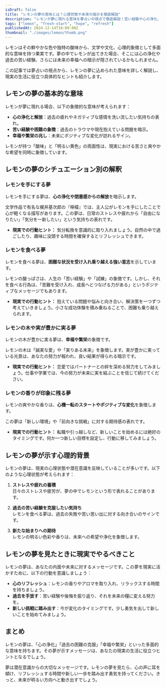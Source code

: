 ```yaml
---
isDraft: false
title: "レモンの夢の意味とは？心理状態や未来の暗示を徹底解説"
description: "レモンが夢に現れる意味を夢占いの視点で徹底解説！苦い経験や心の浄化、幸福の兆しなど、レモンに込められた象徴を読み解き、心の状態や未来の暗示をわかりやすく紹介します。"
tags: ["lemon", "fresh-start", "hope", "refresh"]
publishedAt: 2024-12-14T10:00:00Z
thumbnail: "./images/lemon/thumb.png"
---
```


レモンはその鮮やかな色や独特の酸味から、文学や文化、心理的象徴として多面的な意味を持つ果実です。夢の中でレモンが出てきた場合、そこには心の浄化や過去の苦い経験、さらには未来の幸福への暗示が隠されているかもしれません。

この記事では夢占いの視点から、レモンの夢に込められた意味を詳しく解説し、現実の生活に役立つ具体的なヒントも紹介します。

<TableOfContents />

<AdUnit />

## レモンの夢の基本的な意味

レモンが夢に現れる場合、以下の象徴的な意味が考えられます：

- <strong>心の浄化と解放</strong>：過去の疲れやネガティブな感情を洗い流したい気持ちの表れ。
- <strong>苦い経験や困難の象徴</strong>：過去のトラウマや現在抱えている問題を暗示。
- <strong>幸福や繁栄の兆し</strong>：未来にポジティブな変化が訪れるサイン。

レモンが持つ「酸味」と「明るい黄色」の両面性は、現実における苦さと爽やかな希望を同時に象徴しています。

<AdUnit />

## レモンの夢のシチュエーション別の解釈

### レモンを手にする夢

レモンを手にする夢は、**心の浄化や閉塞感からの解放**を暗示します。

文学作品で有名な梶井基次郎の『檸檬』では、主人公がレモンを手にしたことで心が軽くなる描写があります。この夢は、日常のストレスや疲れから「自由になりたい」「気分を一新したい」という気持ちの表れです。

- <strong>現実での行動ヒント：</strong>
  気分転換を意識的に取り入れましょう。自然の中で過ごしたり、趣味に没頭する時間を確保するとリフレッシュできます。

### レモンを食べる夢

レモンを食べる夢は、<strong>困難な状況を受け入れ乗り越える強い意志</strong>を示しています。

レモンの酸っぱさは、人生の「苦い経験」や「試練」の象徴です。しかし、それを食べる行為は、「苦難を受け入れ、成長へとつなげる力がある」というポジティブなメッセージでもあります。

- <strong>現実での行動ヒント：</strong>
  抱えている問題や悩みと向き合い、解決策を一つずつ考えていきましょう。小さな成功体験を積み重ねることで、困難も乗り越えられます。

### レモンの木や実が豊かに実る夢

レモンの木が豊かに実る夢は、<strong>幸福や繁栄</strong>の象徴です。

レモンの木は「誠実な愛」や「実りある未来」を象徴します。実が豊かに実っている光景は、あなたの努力が報われ、良い結果が得られる暗示です。

- <strong>現実での行動ヒント：</strong>
  恋愛ではパートナーとの絆を深める努力をしてみましょう。仕事や学業では、今の努力が未来に実を結ぶことを信じて続けてください。

### レモンの香りが印象に残る夢

レモンの爽やかな香りは、<strong>心機一転のスタートやポジティブな変化</strong>を象徴します。

この夢は「新しい環境」や「前向きな挑戦」に対する期待感の表れです。

- <strong>現実での行動ヒント：</strong>
  転職や引っ越しなど、新しいことを始めるには絶好のタイミングです。何か一つ新しい目標を設定し、行動に移してみましょう。

<AdUnit />

## レモンの夢が示す心理的背景

レモンの夢は、現実の心理状態や潜在意識を反映していることが多いです。以下のような心理状態が考えられます：

1. <strong>ストレスや疲れの蓄積</strong>
   <br />
   日々のストレスや疲労が、夢の中でレモンという形で表れることがあります。

2. <strong>過去の苦い経験を克服したい気持ち</strong>
   <br />
   レモンを食べる夢は、過去の失敗や苦い思い出に対する向き合いのサインです。

3. <strong>新たな始まりへの期待</strong>
   <br />
   レモンの明るい色彩や香りは、未来への希望や浄化を象徴します。

<AdUnit />

## レモンの夢を見たときに現実でやるべきこと

レモンの夢は、あなたの内面や未来に対するメッセージです。この夢を現実に活かすために、以下の行動を意識しましょう：

- <strong>心のリフレッシュ</strong>：レモンの香りやアロマを取り入れ、リラックスする時間を持ちましょう。
- <strong>過去を手放す</strong>：苦い経験や後悔を振り返り、それを未来の糧に変える努力を。
- <strong>新しい挑戦に踏み出す</strong>：今が変化のタイミングです。少し勇気を出して新しいことを始めてみましょう。

<AdUnit />

## まとめ

レモンの夢は、「心の浄化」「過去の困難の克服」「幸福や繁栄」といった多面的な意味を持ちます。その夢が示すメッセージは、あなたの現実の生活に役立つヒントとなるでしょう。

夢は潜在意識からの大切なメッセージです。レモンの夢を見たら、心の声に耳を傾け、リフレッシュする時間や新しい一歩を踏み出す勇気を持ってください。きっと、未来が明るい方向へと動き出すでしょう。
